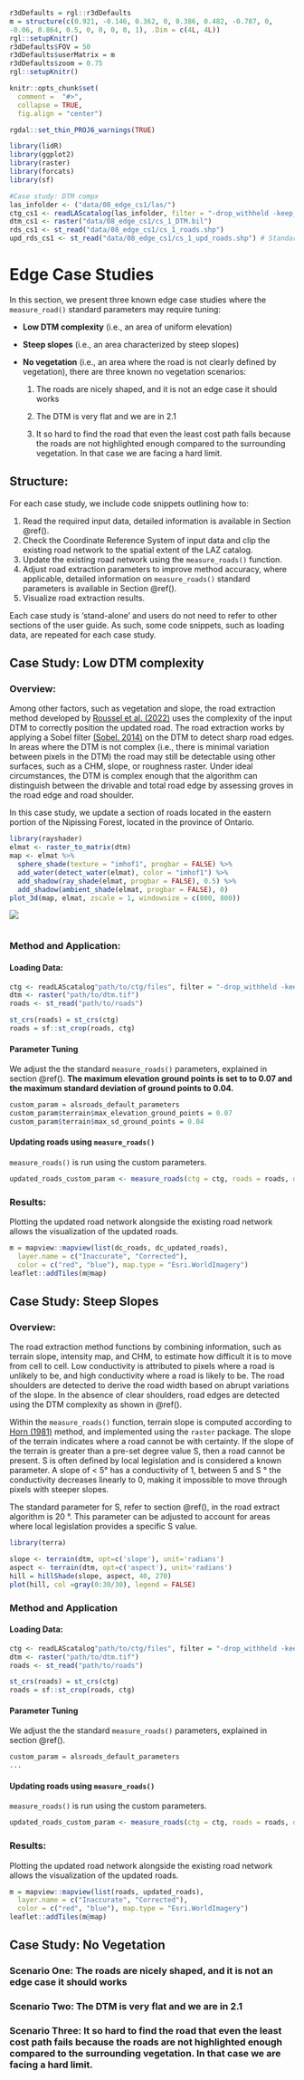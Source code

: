 ```r
r3dDefaults = rgl::r3dDefaults
m = structure(c(0.921, -0.146, 0.362, 0, 0.386, 0.482, -0.787, 0, 
-0.06, 0.864, 0.5, 0, 0, 0, 0, 1), .Dim = c(4L, 4L))
rgl::setupKnitr()
r3dDefaults$FOV = 50
r3dDefaults$userMatrix = m
r3dDefaults$zoom = 0.75
rgl::setupKnitr()

knitr::opts_chunk$set(
  comment =  "#>", 
  collapse = TRUE,
  fig.align = "center")

rgdal::set_thin_PROJ6_warnings(TRUE)

library(lidR)
library(ggplot2)
library(raster)
library(forcats)
library(sf)

#Case study: DTM compx
las_infolder <- ("data/08_edge_cs1/las/")
ctg_cs1 <- readLAScatalog(las_infolder, filter = "-drop_withheld -keep_random_fraction 0.25")
dtm_cs1 <- raster("data/08_edge_cs1/cs_1_DTM.bil")
rds_cs1 <- st_read("data/08_edge_cs1/cs_1_roads.shp")
upd_rds_cs1 <- st_read("data/08_edge_cs1/cs_1_upd_roads.shp") # Standard Parameters
```

# Edge Case Studies {#sec-edge-case-studies}

In this section, we present three known edge case studies where the `measure_road()` standard parameters may require tuning:

-   **Low DTM complexity** (i.e., an area of uniform elevation)

-   **Steep slopes** (i.e., an area characterized by steep slopes)

-   **No vegetation** (i.e., an area where the road is not clearly defined by vegetation), there are three known no vegetation scenarios:

    1.  The roads are nicely shaped, and it is not an edge case it should works

    2.  The DTM is very flat and we are in 2.1

    3.  It so hard to find the road that even the least cost path fails because the roads are not highlighted enough compared to the surrounding vegetation. In that case we are facing a hard limit.

## Structure:

For each case study, we include code snippets outlining how to:

1.  Read the required input data, detailed information is available in Section \@ref().
2.  Check the Coordinate Reference System of input data and clip the existing road network to the spatial extent of the LAZ catalog.
3.  Update the existing road network using the `measure_roads()` function.
4.  Adjust road extraction parameters to improve method accuracy, where applicable, detailed information on `measure_roads()` standard parameters is available in Section \@ref().
5.  Visualize road extraction results.

Each case study is 'stand-alone' and users do not need to refer to other sections of the user guide. As such, some code snippets, such as loading data, are repeated for each case study.

## Case Study: Low DTM complexity {#sec-case-study-low-dtm-complexity}

### Overview: {#sec-overview}

Among other factors, such as vegetation and slope, the road extraction method developed by [Roussel et al. (2022)](%5Bhttps://www.sciencedirect.com/science/article/pii/S1569843222002084#d1e1483) uses the complexity of the input DTM to correctly position the updated road. The road extraction works by applying a Sobel filter [(Sobel. 2014)](https://www.researchgate.net/publication/239398674_An_Isotropic_3x3_Image_Gradient_Operator) on the DTM to detect sharp road edges. In areas where the DTM is not complex (i.e., there is minimal variation between pixels in the DTM) the road may still be detectable using other surfaces, such as a CHM, slope, or roughness raster. Under ideal circumstances, the DTM is complex enough that the algorithm can distinguish between the drivable and total road edge by assessing groves in the road edge and road shoulder.

In this case study, we update a section of roads located in the eastern portion of the Nipissing Forest, located in the province of Ontario.

```r
library(rayshader)
elmat <- raster_to_matrix(dtm)
map <- elmat %>%
  sphere_shade(texture = "imhof1", progbar = FALSE) %>%
  add_water(detect_water(elmat), color = "imhof1") %>%
  add_shadow(ray_shade(elmat, progbar = FALSE), 0.5) %>%
  add_shadow(ambient_shade(elmat, progbar = FALSE), 0)
plot_3d(map, elmat, zscale = 1, windowsize = c(800, 800))

```

![](docs/images/DTM/dtm_ctg_rayshader.PNG)

![]()

### Method and Application: {#sec-method-and-application}

#### Loading Data: {#sec-loading-data}

``` r
ctg <- readLAScatalog"path/to/ctg/files", filter = "-drop_withheld -keep_random_fraction 0.25")
dtm <- raster("path/to/dtm.tif")
roads <- st_read("path/to/roads")
```

``` r
st_crs(roads) = st_crs(ctg)
roads = sf::st_crop(roads, ctg)
```

#### Parameter Tuning {#sec-parameter-tuning}

We adjust the the standard `measure_roads()` parameters, explained in section \@ref(). **The maximum elevation ground points is set to to 0.07 and the maximum standard deviation of ground points to 0.04.**

``` r
custom_param = alsroads_default_parameters
custom_param$terrain$max_elevation_ground_points = 0.07
custom_param$terrain$max_sd_ground_points = 0.04
```

#### Updating roads using `measure_roads()`

`measure_roads()` is run using the custom parameters.

``` r
updated_roads_custom_param <- measure_roads(ctg = ctg, roads = roads, dtm = dtm, param = custom_param)
```

### Results: {#sec-results}

Plotting the updated road network alongside the existing road network allows the visualization of the updated roads.

```r
m = mapview::mapview(list(dc_roads, dc_updated_roads),
  layer.name = c("Inaccurate", "Corrected"),
  color = c("red", "blue"), map.type = "Esri.WorldImagery")
leaflet::addTiles(m@map)
```

## Case Study: Steep Slopes {#sec-case-study-steep-slopes}

### Overview:

The road extraction method functions by combining information, such as terrain slope, intensity map, and CHM, to estimate how difficult it is to move from cell to cell. Low conductivity is attributed to pixels where a road is unlikely to be, and high conductivity where a road is likely to be. The road shoulders are detected to derive the road width based on abrupt variations of the slope. In the absence of clear shoulders, road edges are detected using the DTM complexity as shown in \@ref().

Within the `measure_roads()` function, terrain slope is computed according to [Horn (1981)](https://www.researchgate.net/publication/2996084_Hill_shading_and_the_reflectance_map) method, and implemented using the `raster` package. The slope of the terrain indicates where a road cannot be with certainty. If the slope of the terrain is greater than a pre-set degree value S, then a road cannot be present. S is often defined by local legislation and is considered a known parameter. A slope of \< 5° has a conductivity of 1, between 5 and S ° the conductivity decreases linearly to 0, making it impossible to move through pixels with steeper slopes.

The standard parameter for S, refer to section \@ref(), in the road extract algorithm is 20 °. This parameter can be adjusted to account for areas where local legislation provides a specific S value.

```r
library(terra)

slope <- terrain(dtm, opt=c('slope'), unit='radians')
aspect <- terrain(dtm, opt=c('aspect'), unit='radians')
hill = hillShade(slope, aspect, 40, 270)
plot(hill, col =gray(0:30/30), legend = FALSE)
```

### Method and Application

#### Loading Data:

``` r
ctg <- readLAScatalog"path/to/ctg/files", filter = "-drop_withheld -keep_random_fraction 0.25")
dtm <- raster("path/to/dtm.tif")
roads <- st_read("path/to/roads")
```

``` r
st_crs(roads) = st_crs(ctg)
roads = sf::st_crop(roads, ctg)
```

#### Parameter Tuning

We adjust the the standard `measure_roads()` parameters, explained in section \@ref().

``` r
custom_param = alsroads_default_parameters
...
```

#### Updating roads using `measure_roads()`

`measure_roads()` is run using the custom parameters.

``` r
updated_roads_custom_param <- measure_roads(ctg = ctg, roads = roads, dtm = dtm, param = custom_param)
```

### Results:

Plotting the updated road network alongside the existing road network allows the visualization of the updated roads.

```r
m = mapview::mapview(list(roads, updated_roads),
  layer.name = c("Inaccurate", "Corrected"),
  color = c("red", "blue"), map.type = "Esri.WorldImagery")
leaflet::addTiles(m@map)
```

## Case Study: No Vegetation {#sec-case-study-no-veg}

### Scenario One: The roads are nicely shaped, and it is not an edge case it should works

### Scenario Two: The DTM is very flat and we are in 2.1

### Scenario Three: It so hard to find the road that even the least cost path fails because the roads are not highlighted enough compared to the surrounding vegetation. In that case we are facing a hard limit.

